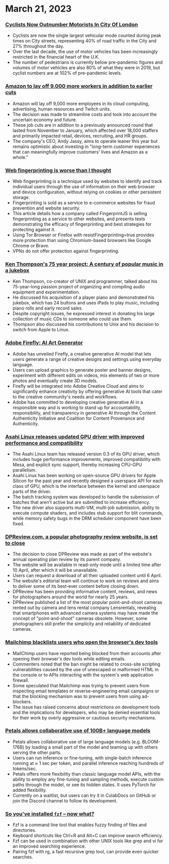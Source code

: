 
<Steps>

# March 21, 2023

### [Cyclists Now Outnumber Motorists In City Of London](https://www.forbes.com/sites/carltonreid/2023/03/01/cyclists-now-outnumber-motorists-in-city-of-london/?ref=hackernewsgpt.com)

- Cyclists are now the single largest vehicular mode counted during peak times on City streets, representing 40% of road traffic in the City and 27% throughout the day.
- Over the last decade, the use of motor vehicles has been increasingly restricted in the financial heart of the U.K.
- The number of pedestrians is currently below pre-pandemic figures and volumes of motor vehicles are also 80% of what they were in 2019, but cyclist numbers are at 102% of pre-pandemic levels.

### [Amazon to lay off 9,000 more workers in addition to earlier cuts](https://www.cnbc.com/2023/03/20/amazon-layoffs-company-to-cut-off-9000-more-workers.html?ref=hackernewsgpt.com)

- Amazon will lay off 9,000 more employees in its cloud computing, advertising, human resources and Twitch units.
- The decision was made to streamline costs and took into account the uncertain economy and future.
- These job cuts are in addition to a previously announced round that lasted from November to January, which affected over 18,000 staffers and primarily impacted retail, devices, recruiting, and HR groups.
- The company's CEO, Andy Jassy, aims to operate leaner this year but remains optimistic about investing in "long-term customer experiences that can meaningfully improve customers' lives and Amazon as a whole."

### [Web fingerprinting is worse than I thought](https://www.bitestring.com/posts/2023-03-19-web-fingerprinting-is-worse-than-I-thought.html?ref=hackernewsgpt.com)

- Web fingerprinting is a technique used by websites to identify and track individual users through the use of information on their web browser and device configuration, without relying on cookies or other persistent storage.
- Fingerprinting is sold as a service to e-commerce websites for fraud prevention and website security.
- This article details how a company called FingerprintJS is selling fingerprinting as a service to other websites, and presents tests demonstrating the efficacy of fingerprinting and best strategies for protecting against it.
- Using Tor Browser or Firefox with resistFingerprinting=true provides more protection than using Chromium-based browsers like Google Chrome or Brave.
- VPNs do not offer protection against fingerprinting.

### [Ken Thompson's 75 year project: A century of popular music in a jukebox](https://www.youtube.com/watch?v=kaandEt_pKw&ref=hackernewsgpt.com)

- Ken Thompson, co-creator of UNIX and programmer, talked about his 75-year-long passion project of organizing and compiling audio equipment and experimentation.
- He discussed his acquisition of a player piano and demonstrated his jukebox, which has 24 buttons and uses iPads to play music, including piano rolls and early record sales.
- Despite copyright issues, he expressed interest in donating his large collection of music CDs to someone who could use them.
- Thompson also discussed his contributions to Unix and his decision to switch from Apple to Linux.

### [Adobe Firefly: AI Art Generator](https://www.adobe.com/sensei/generative-ai/firefly.html?ref=hackernewsgpt.com)

- Adobe has unveiled Firefly, a creative generative AI model that lets users generate a range of creative designs and settings using everyday language.
- Users can upload graphics to generate poster and banner designs, experiment with different edits on videos, mix elements of two or more photos and eventually create 3D models.
- Firefly will be integrated into Adobe Creative Cloud and aims to significantly enhance creativity by offering generative AI tools that cater to the creative community's needs and workflows.
- Adobe has committed to developing creative generative AI in a responsible way and is working to stand up for accountability, responsibility, and transparency in generative AI through the Content Authenticity Initiative and Coalition for Content Provenance and Authenticity.

### [Asahi Linux releases updated GPU driver with improved performance and compatibility](https://asahilinux.org/2023/03/road-to-vulkan/?ref=hackernewsgpt.com)

- The Asahi Linux team has released version 0.3 of its GPU driver, which includes huge performance improvements, improved compatibility with Mesa, and explicit sync support, thereby increasing CPU-GPU parallelism.
- Asahi Linux has been working on open-source GPU drivers for Apple Silicon for the past year and recently designed a userspace API for each class of GPU, which is the interface between the kernel and userspace parts of the driver.
- The batch tracking system was developed to handle the submission of batches that aren't active but are submitted to increase efficiency.
- The new driver also supports multi-VM, multi-job submission, ability to execute compute shaders, and includes stub support for blit commands, while memory safety bugs in the DRM scheduler component have been fixed.

### [DPReview.com, a popular photography review website, is set to close](https://www.dpreview.com/news/5901145460/dpreview-com-to-close?ref=hackernewsgpt.com)

- The decision to close DPReview was made as part of the website's annual operating plan review by its parent company.
- The website will be available in read-only mode until a limited time after 10 April, after which it will be unavailable.
- Users can request a download of all their uploaded content until 6 April.
- The website's editorial team will continue to work on reviews and aims to deliver some of its best-ever content before closing down.
- DPReview has been providing informative content, reviews, and news for photographers around the world for nearly 25 years.
- DPReview published a list of the most popular point-and-shoot cameras rented out by camera and lens rental company Lensrentals, revealing that smartphones with advanced camera systems may have made the concept of "point-and-shoot" cameras obsolete. However, some photographers still prefer the simplicity and reliability of dedicated cameras.

### [Mailchimp blacklists users who open the browser's dev tools](http://news.ycombinator.com/item?id=35235732&ref=hackernewsgpt.com)

- MailChimp users have reported being blocked from their accounts after opening their browser's dev tools while editing emails.
- Commenters noted that the ban might be related to cross-site scripting vulnerabilities caused by the use of unescaped or malformed HTML in the console or to APIs interacting with the system's web application firewall.
- Some speculated that Mailchimp was trying to prevent users from inspecting email templates or reverse-engineering email campaigns or that the blocking mechanism was to prevent users from using ad-blockers.
- The issue has raised concerns about restrictions on development tools and the implications for developers, who may be denied essential tools for their work by overly aggressive or cautious security mechanisms.

### [Petals allows collaborative use of 100B+ language models](https://petals.ml/?ref=hackernewsgpt.com)

- Petals allows collaborative use of large language models (e.g. BLOOM-176B) by loading a small part of the model and teaming up with others serving the other parts.
- Users can run inference or fine-tuning, with single-batch inference running at ≈ 1 sec per token, and parallel inference reaching hundreds of tokens/sec.
- Petals offers more flexibility than classic language model APIs, with the ability to employ any fine-tuning and sampling methods, execute custom paths through the model, or see its hidden states. It uses PyTorch for added flexibility.
- Currently on a waitlist, but users can try it in ColabDocs on GitHub or join the Discord channel to follow its development.

### [So you've installed `fzf` – now what?](https://andrew-quinn.me/fzf/?ref=hackernewsgpt.com)

- Fzf is a command line tool that enables fuzzy finding of files and directories.
- Keyboard shortcuts like Ctrl+R and Alt+C can improve search efficiency.
- Fzf can be used in combination with other UNIX tools like grep and vi for an improved searching experience.
- Pairing fzf with rg, a fast recursive grep tool, can provide even quicker searches.

</Steps>
